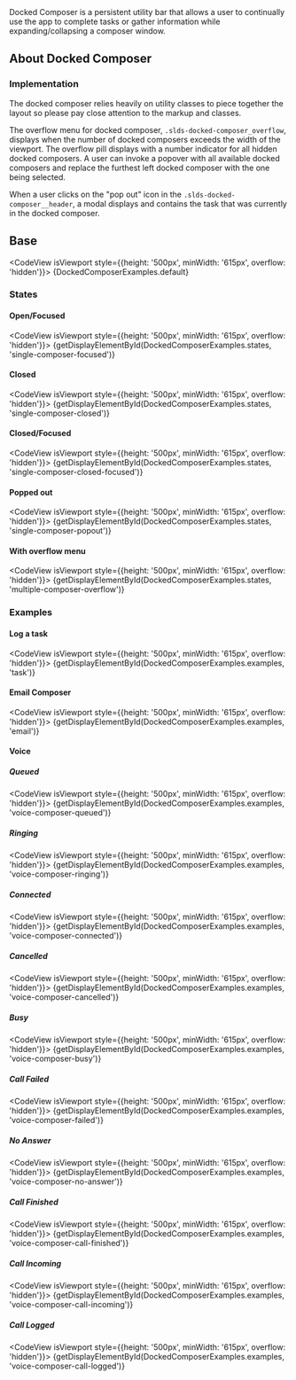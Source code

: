 
<div className="doc lead">
  Docked Composer is a persistent utility bar that allows a user to continually use the app to complete tasks or gather information while expanding/collapsing a composer window.
</div>

## About Docked Composer

### Implementation

The docked composer relies heavily on utility classes to piece together the layout so please pay close attention to the markup and classes.

The overflow menu for docked composer, `.slds-docked-composer_overflow`, displays when the number of docked composers exceeds the width of the viewport. The overflow pill displays with a number indicator for all hidden docked composers. A user can invoke a popover with all available docked composers and replace the furthest left docked composer with the one being selected.

When a user clicks on the "pop out" icon in the `.slds-docked-composer__header`, a modal displays and contains the task that was currently in the docked composer.

## Base

<CodeView isViewport style={{height: '500px', minWidth: '615px', overflow: 'hidden'}}>
  {DockedComposerExamples.default}
</CodeView>

### States

#### Open/Focused

<CodeView isViewport style={{height: '500px', minWidth: '615px', overflow: 'hidden'}}>
  {getDisplayElementById(DockedComposerExamples.states, 'single-composer-focused')}
</CodeView>

#### Closed

<CodeView isViewport style={{height: '500px', minWidth: '615px', overflow: 'hidden'}}>
  {getDisplayElementById(DockedComposerExamples.states, 'single-composer-closed')}
</CodeView>

#### Closed/Focused

<CodeView isViewport style={{height: '500px', minWidth: '615px', overflow: 'hidden'}}>
  {getDisplayElementById(DockedComposerExamples.states, 'single-composer-closed-focused')}
</CodeView>

#### Popped out

<CodeView isViewport style={{height: '500px', minWidth: '615px', overflow: 'hidden'}}>
  {getDisplayElementById(DockedComposerExamples.states, 'single-composer-popout')}
</CodeView>

#### With overflow menu

<CodeView isViewport style={{height: '500px', minWidth: '615px', overflow: 'hidden'}}>
  {getDisplayElementById(DockedComposerExamples.states, 'multiple-composer-overflow')}
</CodeView>

### Examples

#### Log a task

<CodeView isViewport style={{height: '500px', minWidth: '615px', overflow: 'hidden'}}>
  {getDisplayElementById(DockedComposerExamples.examples, 'task')}
</CodeView>

#### Email Composer

<CodeView isViewport style={{height: '500px', minWidth: '615px', overflow: 'hidden'}}>
  {getDisplayElementById(DockedComposerExamples.examples, 'email')}
</CodeView>

#### Voice

##### Queued

<CodeView isViewport style={{height: '500px', minWidth: '615px', overflow: 'hidden'}}>
  {getDisplayElementById(DockedComposerExamples.examples, 'voice-composer-queued')}
</CodeView>

##### Ringing

<CodeView isViewport style={{height: '500px', minWidth: '615px', overflow: 'hidden'}}>
  {getDisplayElementById(DockedComposerExamples.examples, 'voice-composer-ringing')}
</CodeView>

##### Connected

<CodeView isViewport style={{height: '500px', minWidth: '615px', overflow: 'hidden'}}>
  {getDisplayElementById(DockedComposerExamples.examples, 'voice-composer-connected')}
</CodeView>

##### Cancelled

<CodeView isViewport style={{height: '500px', minWidth: '615px', overflow: 'hidden'}}>
  {getDisplayElementById(DockedComposerExamples.examples, 'voice-composer-cancelled')}
</CodeView>

##### Busy

<CodeView isViewport style={{height: '500px', minWidth: '615px', overflow: 'hidden'}}>
  {getDisplayElementById(DockedComposerExamples.examples, 'voice-composer-busy')}
</CodeView>

##### Call Failed

<CodeView isViewport style={{height: '500px', minWidth: '615px', overflow: 'hidden'}}>
  {getDisplayElementById(DockedComposerExamples.examples, 'voice-composer-failed')}
</CodeView>

##### No Answer

<CodeView isViewport style={{height: '500px', minWidth: '615px', overflow: 'hidden'}}>
  {getDisplayElementById(DockedComposerExamples.examples, 'voice-composer-no-answer')}
</CodeView>

##### Call Finished

<CodeView isViewport style={{height: '500px', minWidth: '615px', overflow: 'hidden'}}>
  {getDisplayElementById(DockedComposerExamples.examples, 'voice-composer-call-finished')}
</CodeView>

##### Call Incoming

<CodeView isViewport style={{height: '500px', minWidth: '615px', overflow: 'hidden'}}>
  {getDisplayElementById(DockedComposerExamples.examples, 'voice-composer-call-incoming')}
</CodeView>

##### Call Logged

<CodeView isViewport style={{height: '500px', minWidth: '615px', overflow: 'hidden'}}>
  {getDisplayElementById(DockedComposerExamples.examples, 'voice-composer-call-logged')}
</CodeView>
